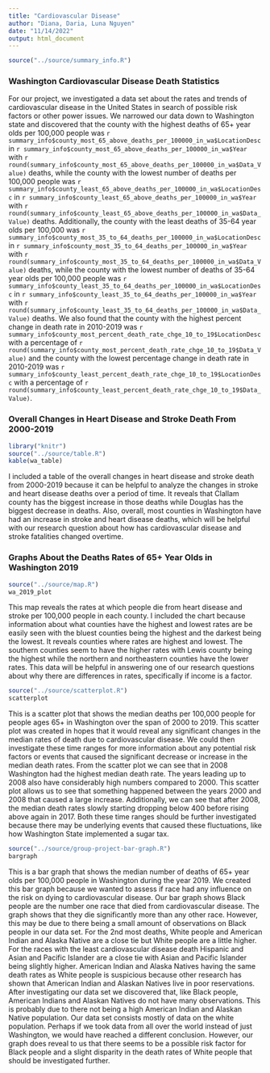 ```yaml
---
title: "Cardiovascular Disease"
author: "Diana, Daria, Luna Nguyen"
date: "11/14/2022"
output: html_document
---
```


```r
source("../source/summary_info.R")
```

### Washington Cardiovascular Disease Death Statistics

For our project, we investigated a data set about the rates and trends of cardiovascular disease in the
United States in search of possible risk factors or other power issues. We narrowed our data down to
Washington state and discovered that the county with the highest deaths of 65+ year olds per 100,000
people was `r summary_info$county_most_65_above_deaths_per_100000_in_wa$LocationDesc` in
`r summary_info$county_most_65_above_deaths_per_100000_in_wa$Year` with
`r round(summary_info$county_most_65_above_deaths_per_100000_in_wa$Data_Value)`
deaths, while the county with the lowest number of deaths per 100,000 people was
`r summary_info$county_least_65_above_deaths_per_100000_in_wa$LocationDesc` in
`r summary_info$county_least_65_above_deaths_per_100000_in_wa$Year` with
`r round(summary_info$county_least_65_above_deaths_per_100000_in_wa$Data_Value)`
deaths. Additionally, the county with the least deaths of 35-64 year olds per 100,000 was
`r summary_info$county_most_35_to_64_deaths_per_100000_in_wa$LocationDesc` in
`r summary_info$county_most_35_to_64_deaths_per_100000_in_wa$Year` with
`r round(summary_info$county_most_35_to_64_deaths_per_100000_in_wa$Data_Value)`
deaths, while the county with the lowest number of deaths of 35-64 year olds per 100,000 people was
`r summary_info$county_least_35_to_64_deaths_per_100000_in_wa$LocationDesc` in
`r summary_info$county_least_35_to_64_deaths_per_100000_in_wa$Year` with
`r round(summary_info$county_least_35_to_64_deaths_per_100000_in_wa$Data_Value)`
deaths. We also found that the county with the highest percent change in death rate in 2010-2019 was
`r summary_info$county_most_percent_death_rate_chge_10_to_19$LocationDesc` with a percentage of
`r round(summary_info$county_most_percent_death_rate_chge_10_to_19$Data_Value)` and the county with
the lowest percentage change in death rate in 2010-2019 was
`r summary_info$county_least_percent_death_rate_chge_10_to_19$LocationDesc` with a percentage of
`r round(summary_info$county_least_percent_death_rate_chge_10_to_19$Data_Value)`.

### Overall Changes in Heart Disease and Stroke Death From 2000-2019

```r
library("knitr")
source("../source/table.R")
kable(wa_table)
```

I included a table of the overall changes in heart disease and stroke death from 2000-2019 because it can
be helpful to analyze the changes in stroke and heart disease deaths over a period of time. It reveals
that Clallam county has the biggest increase in those deaths while Douglas has the biggest decrease in
deaths. Also, overall, most counties in Washington have had an increase in stroke and heart disease
deaths, which will be helpful with our research question about how has cardiovascular disease and stroke
fatalities changed overtime.

### Graphs About the Deaths Rates of 65+ Year Olds in Washington 2019

```r
source("../source/map.R")
wa_2019_plot
```

This map reveals the rates at which people die from heart disease and stroke per 100,000 people in each
county. I included the chart because information about what counties have the highest and lowest rates
are be easily seen with the bluest counties being the highest and the darkest being the lowest. It
reveals counties where rates are highest and lowest. The southern counties seem to have the higher rates
with Lewis county being the highest while the northern and northeastern counties have the lower rates.
This data will be helpful in answering one of our research questions about why there are differences in
rates, specifically if income is a factor.

```r
source("../source/scatterplot.R")
scatterplot
```

This is a scatter plot that shows the median deaths per 100,000 people for people ages 65+ in Washington
over the span of 2000 to 2019. This scatter plot was created in hopes that it would reveal any
significant changes in the median rates of death due to cardiovascular disease. We could then
investigate these time ranges for more information about any potential risk factors or events that caused
the significant decrease or increase in the median death rates. From the scatter plot we can see that in
2008 Washington had the highest median death rate. The years leading up to 2008 also have considerably
high numbers compared to 2000. This scatter plot allows us to see that something happened between the
years 2000 and 2008 that caused a large increase. Additionally, we can see that after 2008, the median
death rates slowly starting dropping below 400 before rising above again in 2017. Both these time ranges 
should be further investigated because there may be underlying events that caused these fluctuations,
like how Washington State implemented a sugar tax.

```r
source("../source/group-project-bar-graph.R")
bargraph
```

This is a bar graph that shows the median number of deaths of 65+ year olds per 100,000 people in Washington during the year
2019. We created this bar graph because we wanted to assess if race had any influence on the risk on dying to cardiovascular
disease. Our bar graph shows Black people are the number one race that died from cardiovascular disease. The graph shows that
they die significantly more than any other race. However, this may be due to there being a small amount of observations on Black
people in our data set. For the 2nd most deaths, White people and American Indian and Alaska Native are a close tie but White
people are a little higher. For the races with the least cardiovascular disease death Hispanic and Asian and Pacific Islander
are a close tie with Asian and Pacific Islander being slightly higher. American Indian and Alaska Natives having the same death
rates as White people is suspicious because other research has shown that American Indian and Alaskan Natives live in poor
reservations. After investigating our data set we discovered that, like Black people, American Indians and Alaskan Natives do
not have many observations. This is probably due to there not being a high American Indian and Alaskan Native population. Our
data set consists mostly of data on the white population. Perhaps if we took data from all over the world instead of just
Washington, we would have reached a different conclusion. However, our graph does reveal to us that there seems to be a possible
risk factor for Black people and a slight disparity in the death rates of White people that should be investigated further.

